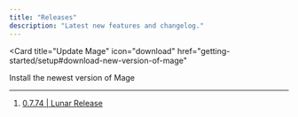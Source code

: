 ```yaml
---
title: "Releases"
description: "Latest new features and changelog."
---
```


<Card
  title="Update Mage"
  icon="download"
  href="getting-started/setup#download-new-version-of-mage"
>
  Install the newest version of Mage
</Card>

---

1. [0.7.74 | Lunar Release](https://github.com/mage-ai/mage-ai/releases/tag/0.7.74)
